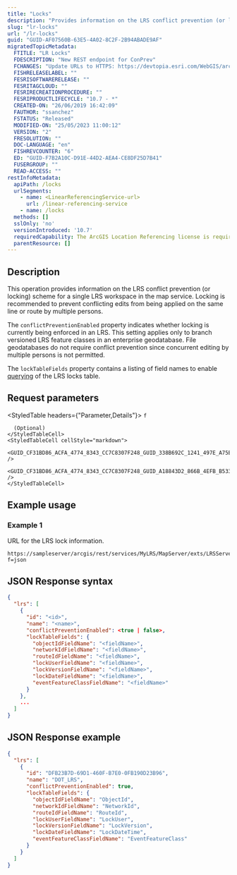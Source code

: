 ```yaml
---
title: "Locks"
description: "Provides information on the LRS conflict prevention (or locking) scheme for a single LRS workspace in the map service."
slug: "lr-locks"
url: "/lr-locks"
guid: "GUID-AF07560B-63E5-4A02-8C2F-2B94ABADE9AF"
migratedTopicMetadata:
  FTITLE: "LR Locks"
  FDESCRIPTION: "New REST endpoint for ConPrev"
  FCHANGES: "Update URLs to HTTPS: https://devtopia.esri.com/WebGIS/arcgis-rest-api-documentation/issues/181"
  FISHRELEASELABEL: ""
  FESRISOFTWARERELEASE: ""
  FESRITAGCLOUD: ""
  FESRIRECREATIONPROCEDURE: ""
  FESRIPRODUCTLIFECYCLE: "10.7 - *"
  CREATED-ON: "26/06/2019 16:42:09"
  FAUTHOR: "ssanchez"
  FSTATUS: "Released"
  MODIFIED-ON: "25/05/2023 11:00:12"
  VERSION: "2"
  FRESOLUTION: ""
  DOC-LANGUAGE: "en"
  FISHREVCOUNTER: "6"
  ED: "GUID-F7B2A10C-D91E-44D2-AEA4-CE8DF25D7B41"
  FUSERGROUP: ""
  READ-ACCESS: ""
restInfoMetadata:
  apiPath: /locks
  urlSegments:
    - name: <LinearReferencingService-url>
      url: /linear-referencing-service
    - name: /locks
  methods: []
  sslOnly: 'no'
  versionIntroduced: '10.7'
  requiredCapability: The ArcGIS Location Referencing license is required to use this resource.
  parentResource: []
---
```




## Description

This operation provides information on the LRS conflict prevention (or locking) scheme for a single LRS workspace in the map service. Locking is recommended to prevent conflicting edits from being applied on the same line or route by multiple persons.

The `conflictPreventionEnabled` property indicates whether locking is currently being enforced in an LRS. This setting applies only to branch versioned LRS feature classes in an enterprise geodatabase. File geodatabases do not require conflict prevention since concurrent editing by multiple persons is not permitted.

The `lockTableFields` property contains a listing of field names to enable [querying](/lr-query-locks) of the LRS locks table.

##  Request parameters 

<StyledTable headers={"Parameter,Details"}>
  <StyledTableRow>
    <StyledTableCell cellStyle="markdown">
      `f`
      
      (Optional)
    </StyledTableCell>
    <StyledTableCell cellStyle="markdown">
      <GUID_CF31BD86_ACFA_4774_8343_CC7C8307F248_GUID_338B692C_1241_497E_A75E_A120E90C5078 />
      <GUID_CF31BD86_ACFA_4774_8343_CC7C8307F248_GUID_A18843D2_866B_4EFB_B533_9736C6767514 />
    </StyledTableCell>
  </StyledTableRow>
</StyledTable>

## Example usage

<EncodeURLsNote />

### Example 1

URL for the LRS lock information.

```other
https://sampleserver/arcgis/rest/services/MyLRS/MapServer/exts/LRSServer/locks?f=json
```

## JSON Response syntax

```json
{
  "lrs": [
    {
      "id": "<id>",
      "name": "<name>",
      "conflictPreventionEnabled": <true | false>,
      "lockTableFields": {
        "objectIdFieldName": "<fieldName>",
        "networkIdFieldName": "<fieldName>",
        "routeIdFieldName": "<fieldName>",
        "lockUserFieldName": "<fieldName>",
        "lockVersionFieldName": "<fieldName>",
        "lockDateFieldName": "<fieldName>",
        "eventFeatureClassFieldName": "<fieldName>"
      }
    },
    ...
  ]
}
```

 

## JSON Response example

```json
{
  "lrs": [
    {
      "id": "DFB23B7D-69D1-460F-B7E0-0FB190D23B96",
      "name": "DOT_LRS",
      "conflictPreventionEnabled": true,
      "lockTableFields": {
        "objectIdFieldName": "ObjectId",
        "networkIdFieldName": "NetworkId",
        "routeIdFieldName": "RouteId",
        "lockUserFieldName": "LockUser",
        "lockVersionFieldName": "LockVersion",
        "lockDateFieldName": "LockDateTime",
        "eventFeatureClassFieldName": "EventFeatureClass"
      }
    }
  ]
}
```

 
